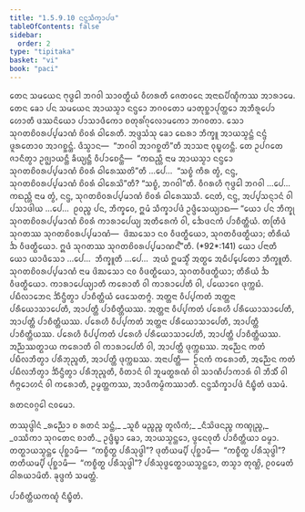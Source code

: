 ```yaml
---
title: "1.5.9.10 ᨶᨶ᩠ᨴᩈᩥᨠ᩠ᨡᩣᨸᨴ"
tableOfContents: false
sidebar:
  order: 2
type: "tipitaka"
basket: "vi"
book: "paci"
---
```



<DynamicBreadcrumb />

<Division number="547" book="paci">

<Paragraph number="1585" book="paci">
ᨲᩮᨶ ᩈᨾᨿᩮᨶ ᨻᩩᨴ᩠ᨵᩮᩤ ᨽᨣᩅᩤ ᩈᩣᩅᨲ᩠ᨳᩥᨿᩴ ᩅᩥᩉᩁᨲᩥ ᨩᩮᨲᩅᨶᩮ ᩋᨶᩣᨳᨸᩥᨱ᩠ᨯᩥᨠᩔ ᩋᩣᩁᩣᨾᩮ. ᨲᩮᨶ ᨡᩮᩣ ᨸᨶ ᩈᨾᨿᩮᨶ ᩋᩣᨿᩈ᩠ᨾᩣ ᨶᨶ᩠ᨴᩮᩣ ᨽᨣᩅᨲᩮᩣ ᨾᩣᨲᩩᨧ᩠ᨨᩣᨸᩩᨲ᩠ᨲᩮᩣ ᩋᨽᩥᩁᩪᨸᩮᩣ ᩉᩮᩣᨲᩥ ᨴᩔᨶᩦᨿᩮᩣ ᨸᩣᩈᩣᨴᩥᨠᩮᩣ ᨧᨲᩩᩁᩘᨣᩩᩃᩮᩣᨾᨠᩮᩣ ᨽᨣᩅᨲᩣ. ᩈᩮᩣ ᩈᩩᨣᨲᨧᩦᩅᩁᨸ᩠ᨸᨾᩣᨱᩴ ᨧᩦᩅᩁᩴ ᨵᩤᩁᩮᨲᩥ. ᩋᨴ᩠ᨴᩈᩴᩈᩩ ᨡᩮᩣ ᨳᩮᩁᩣ ᨽᩥᨠ᩠ᨡᩪ ᩋᩣᨿᩈ᩠ᨾᨶ᩠ᨲᩴ ᨶᨶ᩠ᨴᩴ ᨴᩪᩁᨲᩮᩣᩅ ᩋᩣᨣᨧ᩠ᨨᨶ᩠ᨲᩴ. ᨴᩥᩈ᩠ᩅᩣᨶ—  “ᨽᨣᩅᩤ ᩋᩣᨣᨧ᩠ᨨᨲᩦ”ᨲᩥ ᩋᩣᩈᨶᩣ ᩅᩩᨭ᩠ᨮᩉᨶ᩠ᨲᩥ.
</Paragraph>

<Paragraph number="1586" book="paci">
ᨲᩮ ᩏᨸᨣᨲᩮ ᨩᩣᨶᩥᨲ᩠ᩅᩣ ᩏᨩ᩠ᨫᩣᨿᨶ᩠ᨲᩥ ᨡᩥᨿ᩠ᨿᨶ᩠ᨲᩥ ᩅᩥᨸᩣᨧᩮᨶ᩠ᨲᩥ—  “ᨠᨳᨬ᩠ᩉᩥ ᨶᩣᨾ ᩋᩣᨿᩈ᩠ᨾᩣ ᨶᨶ᩠ᨴᩮᩣ ᩈᩩᨣᨲᨧᩦᩅᩁᨸ᩠ᨸᨾᩣᨱᩴ ᨧᩦᩅᩁᩴ ᨵᩤᩁᩮᩔᨲᩦ”ᨲᩥ …ᨸᩮ…  “ᩈᨧ᩠ᨧᩴ ᨠᩥᩁ ᨲ᩠ᩅᩴ, ᨶᨶ᩠ᨴ, ᩈᩩᨣᨲᨧᩦᩅᩁᨸ᩠ᨸᨾᩣᨱᩴ ᨧᩦᩅᩁᩴ ᨵᩤᩁᩮᩈᩦ”ᨲᩥ? “ᩈᨧ᩠ᨧᩴ, ᨽᨣᩅᩤ”ᨲᩥ. ᩅᩥᨣᩁᩉᩥ ᨻᩩᨴ᩠ᨵᩮᩤ ᨽᨣᩅᩤ …ᨸᩮ…  ᨠᨳᨬ᩠ᩉᩥ ᨶᩣᨾ ᨲ᩠ᩅᩴ, ᨶᨶ᩠ᨴ, ᩈᩩᨣᨲᨧᩦᩅᩁᨸ᩠ᨸᨾᩣᨱᩴ ᨧᩦᩅᩁᩴ ᨵᩤᩁᩮᩔᩈᩥ. ᨶᩮᨲᩴ, ᨶᨶ᩠ᨴ, ᩋᨸ᩠ᨸᩈᨶ᩠ᨶᩣᨶᩴ ᩅᩤ ᨸᩈᩣᨴᩤᨿ …ᨸᩮ…  ᩑᩅᨬ᩠ᨧ ᨸᨶ, ᨽᩥᨠ᩠ᨡᩅᩮ, ᩍᨾᩴ ᩈᩥᨠ᩠ᨡᩣᨸᨴᩴ ᩏᨴ᩠ᨴᩥᩈᩮᨿ᩠ᨿᩣᨳ—
</Paragraph>

</Division>
<Division number="548" book="paci">

<Paragraph number="1587" book="paci">
<Emphasis>“ᨿᩮᩣ ᨸᨶ ᨽᩥᨠ᩠ᨡᩩ ᩈᩩᨣᨲᨧᩦᩅᩁᨸ᩠ᨸᨾᩣᨱᩴ ᨧᩦᩅᩁᩴ ᨠᩣᩁᩣᨸᩮᨿ᩠ᨿ ᩋᨲᩥᩁᩮᨠᩴ ᩅᩤ, ᨨᩮᨴᨶᨠᩴ ᨸᩣᨧᩥᨲ᩠ᨲᩥᨿᩴ. ᨲᨲᩕᩥᨴᩴ ᩈᩩᨣᨲᩔ ᩈᩩᨣᨲᨧᩦᩅᩁᨸ᩠ᨸᨾᩣᨱᩴ—  ᨴᩦᨥᩈᩮᩣ ᨶᩅ ᩅᩥᨴᨲ᩠ᨳᩥᨿᩮᩣ, ᩈᩩᨣᨲᩅᩥᨴᨲ᩠ᨳᩥᨿᩣ; ᨲᩥᩁᩥᨿᩴ ᨨ ᩅᩥᨴᨲ᩠ᨳᩥᨿᩮᩣ. ᩍᨴᩴ ᩈᩩᨣᨲᩔ ᩈᩩᨣᨲᨧᩦᩅᩁᨸ᩠ᨸᨾᩣᨱᨶ᩺”</Emphasis>ᨲᩥ. (*92*:<Emphasis>141</Emphasis>)
</Paragraph>

</Division>
<Division number="549" book="paci">

<Paragraph number="1588" book="paci">
<Emphasis>ᨿᩮᩣ ᨸᨶᩣ</Emphasis>ᨲᩥ ᨿᩮᩣ ᨿᩣᨴᩥᩈᩮᩣ …ᨸᩮ…  <Emphasis>ᨽᩥᨠ᩠ᨡᩪ</Emphasis>ᨲᩥ …ᨸᩮ…  ᩋᨿᩴ ᩍᨾᩈ᩠ᨾᩥᩴ ᩋᨲ᩠ᨳᩮ ᩋᨵᩥᨸ᩠ᨸᩮᨲᩮᩣ ᨽᩥᨠ᩠ᨡᩪᨲᩥ.
</Paragraph>

<Paragraph number="1589" book="paci">
<Emphasis>ᩈᩩᨣᨲᨧᩦᩅᩁᨸ᩠ᨸᨾᩣᨱᩴ</Emphasis> ᨶᩣᨾ ᨴᩦᨥᩈᩮᩣ ᨶᩅ ᩅᩥᨴᨲ᩠ᨳᩥᨿᩮᩣ, ᩈᩩᨣᨲᩅᩥᨴᨲ᩠ᨳᩥᨿᩣ; ᨲᩥᩁᩥᨿᩴ ᨨ ᩅᩥᨴᨲ᩠ᨳᩥᨿᩮᩣ.
</Paragraph>

<Paragraph number="1590" book="paci">
<Emphasis>ᨠᩣᩁᩣᨸᩮᨿ᩠ᨿᩣ</Emphasis>ᨲᩥ ᨠᩁᩮᩣᨲᩥ ᩅᩤ ᨠᩣᩁᩣᨸᩮᨲᩥ ᩅᩤ, ᨸᨿᩮᩣᨣᩮ ᨴᩩᨠ᩠ᨠᨭᩴ. ᨸᨭᩥᩃᩣᨽᩮᨶ ᨨᩥᨶ᩠ᨴᩥᨲ᩠ᩅᩣ ᨸᩣᨧᩥᨲ᩠ᨲᩥᨿᩴ ᨴᩮᩈᩮᨲᨻ᩠ᨻᩴ.
</Paragraph>

</Division>
<Division number="550" book="paci">

<Paragraph number="1591" book="paci">
ᩋᨲ᩠ᨲᨶᩣ ᩅᩥᨸ᩠ᨸᨠᨲᩴ ᩋᨲ᩠ᨲᨶᩣ ᨸᩁᩥᨿᩮᩣᩈᩣᨸᩮᨲᩥ, ᩋᩣᨸᨲ᩠ᨲᩥ ᨸᩣᨧᩥᨲ᩠ᨲᩥᨿᩔ. ᩋᨲ᩠ᨲᨶᩣ ᩅᩥᨸ᩠ᨸᨠᨲᩴ ᨸᩁᩮᩉᩥ ᨸᩁᩥᨿᩮᩣᩈᩣᨸᩮᨲᩥ, ᩋᩣᨸᨲ᩠ᨲᩥ ᨸᩣᨧᩥᨲ᩠ᨲᩥᨿᩔ. ᨸᩁᩮᩉᩥ ᩅᩥᨸ᩠ᨸᨠᨲᩴ ᩋᨲ᩠ᨲᨶᩣ ᨸᩁᩥᨿᩮᩣᩈᩣᨸᩮᨲᩥ, ᩋᩣᨸᨲ᩠ᨲᩥ ᨸᩣᨧᩥᨲ᩠ᨲᩥᨿᩔ. ᨸᩁᩮᩉᩥ ᩅᩥᨸ᩠ᨸᨠᨲᩴ ᨸᩁᩮᩉᩥ ᨸᩁᩥᨿᩮᩣᩈᩣᨸᩮᨲᩥ, ᩋᩣᨸᨲ᩠ᨲᩥ ᨸᩣᨧᩥᨲ᩠ᨲᩥᨿᩔ.
</Paragraph>

<Paragraph number="1592" book="paci">
ᩋᨬ᩠ᨬᩔᨲ᩠ᨳᩣᨿ ᨠᩁᩮᩣᨲᩥ ᩅᩤ ᨠᩣᩁᩣᨸᩮᨲᩥ ᩅᩤ, ᩋᩣᨸᨲ᩠ᨲᩥ ᨴᩩᨠ᩠ᨠᨭᩔ. ᩋᨬ᩠ᨬᩮᨶ ᨠᨲᩴ ᨸᨭᩥᩃᨽᩥᨲ᩠ᩅᩣ ᨸᩁᩥᨽᩩᨬ᩠ᨩᨲᩥ, ᩋᩣᨸᨲ᩠ᨲᩥ ᨴᩩᨠ᩠ᨠᨭᩔ.
</Paragraph>

</Division>
<Division number="551" book="paci">

<Paragraph number="1593" book="paci">
ᩋᨶᩣᨸᨲ᩠ᨲᩥ—  ᩐᨶᨠᩴ ᨠᩁᩮᩣᨲᩥ, ᩋᨬ᩠ᨬᩮᨶ ᨠᨲᩴ ᨸᨭᩥᩃᨽᩥᨲ᩠ᩅᩣ ᨨᩥᨶ᩠ᨴᩥᨲ᩠ᩅᩣ ᨸᩁᩥᨽᩩᨬ᩠ᨩᨲᩥ, ᩅᩥᨲᩣᨶᩴ ᩅᩤ ᨽᩪᨾᨲ᩠ᨳᩁᨱᩴ ᩅᩤ ᩈᩣᨱᩥᨸᩣᨠᩣᩁᩴ ᩅᩤ ᨽᩥᩈᩥᩴ ᩅᩤ ᨻᩥᨻ᩠ᨻᩮᩣᩉᨶᩴ ᩅᩤ ᨠᩁᩮᩣᨲᩥ, ᩏᨾ᩠ᨾᨲ᩠ᨲᨠᩔ, ᩋᩣᨴᩥᨠᨾ᩠ᨾᩥᨠᩔᩣᨲᩥ.

</Paragraph>
</Division>

<Paragraph number="1594" type="center" book="paci">
ᨶᨶ᩠ᨴᩈᩥᨠ᩠ᨡᩣᨸᨴᩴ ᨶᩥᨭ᩠ᨮᩥᨲᩴ ᨴᩈᨾᩴ.

  
ᩁᨲᨶᩅᨣ᩠ᨣᩮᩤ ᨶᩅᨾᩮᩣ.



</Paragraph>

<Paragraph number="1595" type="center" book="paci">
ᨲᩔᩩᨴ᩠ᨴᩤᨶᩴ


</Paragraph>

<Paragraph number="1596" type="verses" book="paci">
_ᩁᨬ᩠ᨬᩮᩣ ᨧ ᩁᨲᨶᩴ ᩈᨶ᩠ᨲᩴ,_  
_ᩈᩪᨧᩥ ᨾᨬ᩠ᨧᨬ᩠ᨧ ᨲᩪᩃᩥᨠᩴ;_  
_ᨶᩥᩈᩦᨴᨶᨬ᩠ᨧ ᨠᨱ᩠ᨯᩩᨬ᩠ᨧ,_  
_ᩅᩔᩥᨠᩣ ᩈᩩᨣᨲᩮᨶ ᨧᩣᨲᩥ._  

</Paragraph>

<Paragraph number="1597" book="paci">
ᩏᨴ᩠ᨴᩥᨭ᩠ᨮᩣ ᨡᩮᩣ, ᩋᩣᨿᩈ᩠ᨾᨶ᩠ᨲᩮᩣ, ᨴ᩠ᩅᩮᨶᩅᩩᨲᩥ ᨸᩣᨧᩥᨲ᩠ᨲᩥᨿᩣ ᨵᨾ᩠ᨾᩣ. ᨲᨲ᩠ᨳᩣᨿᩈ᩠ᨾᨶ᩠ᨲᩮ ᨸᩩᨧ᩠ᨨᩣᨾᩥ—  “ᨠᨧ᩠ᨧᩥᨲ᩠ᨳ ᨸᩁᩥᩈᩩᨴ᩠ᨵᩤ”? ᨴᩩᨲᩥᨿᨾ᩠ᨸᩥ ᨸᩩᨧ᩠ᨨᩣᨾᩥ—  “ᨠᨧ᩠ᨧᩥᨲ᩠ᨳ ᨸᩁᩥᩈᩩᨴ᩠ᨵᩤ”? ᨲᨲᩥᨿᨾ᩠ᨸᩥ ᨸᩩᨧ᩠ᨨᩣᨾᩥ—  “ᨠᨧ᩠ᨧᩥᨲ᩠ᨳ ᨸᩁᩥᩈᩩᨴ᩠ᨵᩤ”? ᨸᩁᩥᩈᩩᨴ᩠ᨵᩮᨲ᩠ᨳᩣᨿᩈ᩠ᨾᨶ᩠ᨲᩮᩣ, ᨲᩈ᩠ᨾᩣ ᨲᩩᨱ᩠ᩉᩦ, ᩑᩅᨾᩮᨲᩴ ᨵᩤᩁᨿᩣᨾᩦᨲᩥ.

</Paragraph>

<Paragraph number="1598" type="center" book="paci">
ᨡᩩᨴ᩠ᨴᨠᩴ ᩈᨾᨲ᩠ᨲᩴ.

  
ᨸᩣᨧᩥᨲ᩠ᨲᩥᨿᨠᨱ᩠ᨯᩴ ᨶᩥᨭ᩠ᨮᩥᨲᩴ.
</Paragraph>